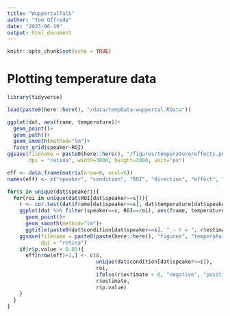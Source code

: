 ```yaml
---
title: "WuppertalTalk"
author: "Tom Offrede"
date: "2023-06-19"
output: html_document
---
```


```r
knitr::opts_chunk$set(echo = TRUE)
```

# Plotting temperature data

```r
library(tidyverse)

load(paste0(here::here(), "/data/tempData-wuppertal.RData"))
```

```r
ggplot(dat, aes(frame, temperature))+
  geom_point()+
  geom_path()+
  geom_smooth(method="lm")+
  facet_grid(speaker~ROI)
ggsave(filename = paste0(here::here(), "/figures/temperature/effects.png"),
       dpi = "retina", width=3000, height=3000, unit="px")
```

```r
eff <- data.frame(matrix(nrow=0, ncol=6))
names(eff) <- c("speaker", "condition", "ROI", "direction", "effect", "p")

for(s in unique(dat$speaker)){
  for(roi in unique(dat$ROI[dat$speaker==s])){
    r <- cor.test(dat$frame[dat$speaker==s], dat$temperature[dat$speaker==s], method="pearson")
    ggplot(dat %>% filter(speaker==s, ROI==roi), aes(frame, temperature))+
      geom_point()+
      geom_smooth(method="lm")+
      ggtitle(paste0(dat$condition[dat$speaker==s], " - r = ", r$estimate, ", p = ", r$p.value))
    ggsave(filename = paste0(paste(here::here(), "figures", "temperature", roi, s, sep="/"), ".png"),
           dpi = "retina")
    if(r$p.value < 0.05){
      eff[nrow(eff)+1,] <- c(s,
                             unique(dat$condition[dat$speaker==s]),
                             roi,
                             ifelse(r$estimate < 0, "negative", "positive"),
                             r$estimate,
                             r$p.value)
    }
  }
}
```

